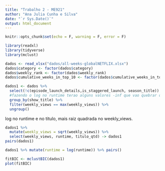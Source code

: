 ---
title: "Trabalho 2 - ME921"
author: "Ana Julia Cunha e Silva"
date: "`r Sys.Date()`"
output: html_document
---

```{r setup, include=FALSE}
knitr::opts_chunk$set(echo = F, warning = F, error = F)
```

```{r bibliotecas}
library(readxl)
library(tidyverse)
library(mclust)
```

```{r carregando o banco}
dados <- read_xlsx("dados/all-weeks-globalNETFLIX.xlsx")
dados$category <- factor(dados$category)
dados$weekly_rank <- factor(dados$weekly_rank)
dados$cumulative_weeks_in_top_10 <- factor(dados$cumulative_weeks_in_top_10)

dados1 <- dados %>%
  select(!c(episode_launch_details,is_staggered_launch, season_title)) %>% drop_na() %>% mutate(titulo_qtd = log(str_width(show_title))) %>% #,                         runtime = log(runtime)) %>% 
  #fazendo o log no runtime terao alguns valores -inf que vao quebrar o bic, mas o pairs nao parece bom sem o log.
  group_by(show_title) %>% 
  filter(weekly_views == max(weekly_views)) %>%
  ungroup()

```
log no runtime e no titulo, mais raiz quadrada no weekly_views.
```{r estudo do banco}
dados1 %>%
  mutate(weekly_views = sqrt(weekly_views)) %>% 
  select(weekly_views, runtime, titulo_qtd) -> dados1
pairs(dados1)

dados1 %>% mutate(runtime = log(runtime)) %>% pairs()

fitBIC <- mclustBIC(dados1)
plot(fitBIC)
```

